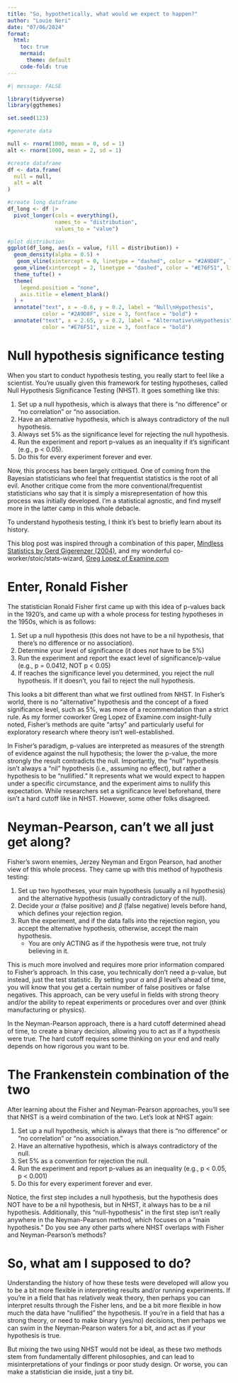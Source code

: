 ```yaml
---
title: "So, hypothetically, what would we expect to happen?"
author: "Louie Neri"
date: "07/06/2024"
format:
  html:
    toc: true
    mermaid:
      theme: default
    code-fold: true
---
```


```r
#| message: FALSE

library(tidyverse)
library(ggthemes)

set.seed(123)

#generate data

null <- rnorm(1000, mean = 0, sd = 1)
alt <- rnorm(1000, mean = 2, sd = 1)

#create dataframe
df <- data.frame(
  null = null,
  alt = alt
)

#create long dataframe
df_long <- df |> 
  pivot_longer(cols = everything(),
               names_to = "distribution",
               values_to = "value")

#plot distribution
ggplot(df_long, aes(x = value, fill = distribution)) +
  geom_density(alpha = 0.5) +
   geom_vline(xintercept = 0, linetype = "dashed", color = "#2A9D8F", linewidth = 1) +
  geom_vline(xintercept = 2, linetype = "dashed", color = "#E76F51", linewidth = 1) +
  theme_tufte() +
  theme(
    legend.position = "none",
    axis.title = element_blank()
  ) +
  annotate("text", x = -0.6, y = 0.2, label = "Null\nHypothesis", 
           color = "#2A9D8F", size = 3, fontface = "bold") +
  annotate("text", x = 2.65, y = 0.2, label = "Alternative\nHypothesis", 
           color = "#E76F51", size = 3, fontface = "bold") 
```

# Null hypothesis significance testing

When you start to conduct hypothesis testing, you really start to feel like a scientist. You're usually given this framework for testing hypotheses, called Null Hypothesis Significance Testing (NHST). It goes something like this:

1.  Set up a null hypothesis, which is always that there is "no difference" or "no correlation" or "no association.
2.  Have an alternative hypothesis, which is always contradictory of the null hypothesis.
3.  Always set 5% as the significance level for rejecting the null hypothesis.
4.  Run the experiment and report p-values as an inequality if it's significant (e.g., p \< 0.05).
5.  Do this for every experiment forever and ever.

Now, this process has been largely critiqued. One of coming from the Bayesian statisticians who feel that frequentist statistics is the root of all evil. Another critique come from the more conventional/frequentist statisticians who say that it is simply a misrepresentation of how this process was initially developed. I'm a statistical agnostic, and find myself more in the latter camp in this whole debacle.

To understand hypothesis testing, I think it's best to briefly learn about its history.

::: callout-note
This blog post was inspired through a combination of this paper, [Mindless Statistics by Gerd Gigerenzer (2004)](https://www.sciencedirect.com/science/article/abs/pii/S1053535704000927), and my wonderful co-worker/stoic/stats-wizard, [Greg Lopez of Examine.com](https://examine.com/about/#gregorylopez)
:::

# Enter, Ronald Fisher

The statistician Ronald Fisher first came up with this idea of p-values back in the 1920's, and came up with a whole process for testing hypotheses in the 1950s, which is as follows:

1.  Set up a null hypothesis (this does not have to be a nil hypothesis, that there's no difference or no association).
2.  Determine your level of significance (it does *not* have to be 5%)
3.  Run the experiment and report the exact level of significance/p-value (e.g., p = 0.0412, NOT p \< 0.05)
4.  If reaches the significance level you determined, you reject the null hypothesis. If it doesn't, you fail to reject the null hypothesis.

This looks a bit different than what we first outlined from NHST. In Fisher's world, there is no "alternative" hypothesis and the concept of a fixed significance level, such as 5%, was more of a recommendation than a strict rule. As my former coworker Greg Lopez of Examine.com insight-fully noted, Fisher's methods are quite "artsy" and particularly useful for exploratory research where theory isn't well-established.

In Fisher's paradigm, p-values are interpreted as measures of the strength of evidence against the null hypothesis; the lower the p-value, the more strongly the result contradicts the null. Importantly, the "null" hypothesis isn't always a "nil" hypothesis (i.e., assuming no effect), but rather a hypothesis to be "nullified." It represents what we would expect to happen under a specific circumstance, and the experiment aims to nullify this expectation. While researchers set a significance level beforehand, there isn't a hard cutoff like in NHST. However, some other folks disagreed.

# Neyman-Pearson, can't we all just get along?

Fisher's sworn enemies, Jerzey Neyman and Ergon Pearson, had another view of this whole process. They came up with this method of hypothesis testing:

1.  Set up two hypotheses, your main hypothesis (usually a nil hypothesis) and the alternative hypothesis (usually contradictory of the null).
2.  Decide your $\alpha$ (false positive) and $\beta$ (false negative) levels before hand, which defines your rejection region.
3.  Run the experiment, and if the data falls into the rejection region, you accept the alternative hypothesis, otherwise, accept the main hypothesis.
    -   You are only ACTING as if the hypothesis were true, not truly believing in it.

This is much more involved and requires more prior information compared to Fisher's approach. In this case, you technically don't need a p-value, but instead, just the test statistic. By setting your $\alpha$ and $\beta$ level's ahead of time, you will know that you get a certain number of false positives or false negatives. This approach, can be very useful in fields with strong theory and/or the ability to repeat experiments or procedures over and over (think manufacturing or physics).

In the Neyman-Pearson approach, there is a hard cutoff determined ahead of time, to create a binary decision, allowing you to act as if a hypothesis were true. The hard cutoff requires some thinking on your end and really depends on how rigorous you want to be.

# The Frankenstein combination of the two

After learning about the Fisher and Neyman-Pearson approaches, you'll see that NHST is a weird combination of the two. Let's look at NHST again:

1.  Set up a null hypothesis, which is always that there is "no difference" or "no correlation" or "no association."
2.  Have an alternative hypothesis, which is always contradictory of the null.
3.  Set 5% as a convention for rejection the null.
4.  Run the experiment and report p-values as an inequality (e.g., p \< 0.05, p \< 0.001)
5.  Do this for every experiment forever and ever.

Notice, the first step includes a null hypothesis, but the hypothesis does NOT have to be a nil hypothesis, but in NHST, it always has to be a nil hypothesis. Additionally, this "null-hypothesis" in the first step isn't really anywhere in the Neyman-Pearson method, which focuses on a "main hypothesis." Do you see any other parts where NHST overlaps with Fisher and Neyman-Pearson's methods?

# So, what am I supposed to do?

Understanding the history of how these tests were developed will allow you to be a bit more flexible in interpreting results and/or running experiments. If you're in a field that has relatively weak theory, then perhaps you can interpret results through the Fisher lens, and be a bit more flexible in how much the data have "nullified" the hypothesis. If you're in a field that has a strong theory, or need to make binary (yes/no) decisions, then perhaps we can swim in the Neyman-Pearson waters for a bit, and act as if your hypothesis is true.

But mixing the two using NHST would not be ideal, as these two methods stem from fundamentally different philosophies, and can lead to misinterpretations of your findings or poor study design. Or worse, you can make a statistician die inside, just a tiny bit.
